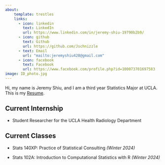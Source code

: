 ```yaml
---
about:
    template: trestles
    links:
      - icon: linkedin
        text: LinkedIn
        url: https://www.linkedin.com/in/jeremy-shiu-19790b2b9/
      - icon: github
        text: Github
        url: https://github.com/Jschnizzle
      - text: Email
        url: "mailto:jeremyshiu428@gmail.com"
      - icon: facebook
        text: Facebook
        url: https://www.facebook.com/profile.php?id=100073701697583
image: ID_photo.jpg
---
```


Hi, my name is Jeremy Shiu, and I am a third year Statistics Major at UCLA. This is my [Resume](/docs/Resume/Resume (1).pdf "Resume (1).pdf").

## Current Internship
- Student Researcher for the UCLA Health Radiology Department

## Current Classes
- Stats 140XP: Practice of Statistical Consulting *(Winter 2024)*

- Stats 102A: Introduction to Computational Statistics with R *(Winter 2024)*
